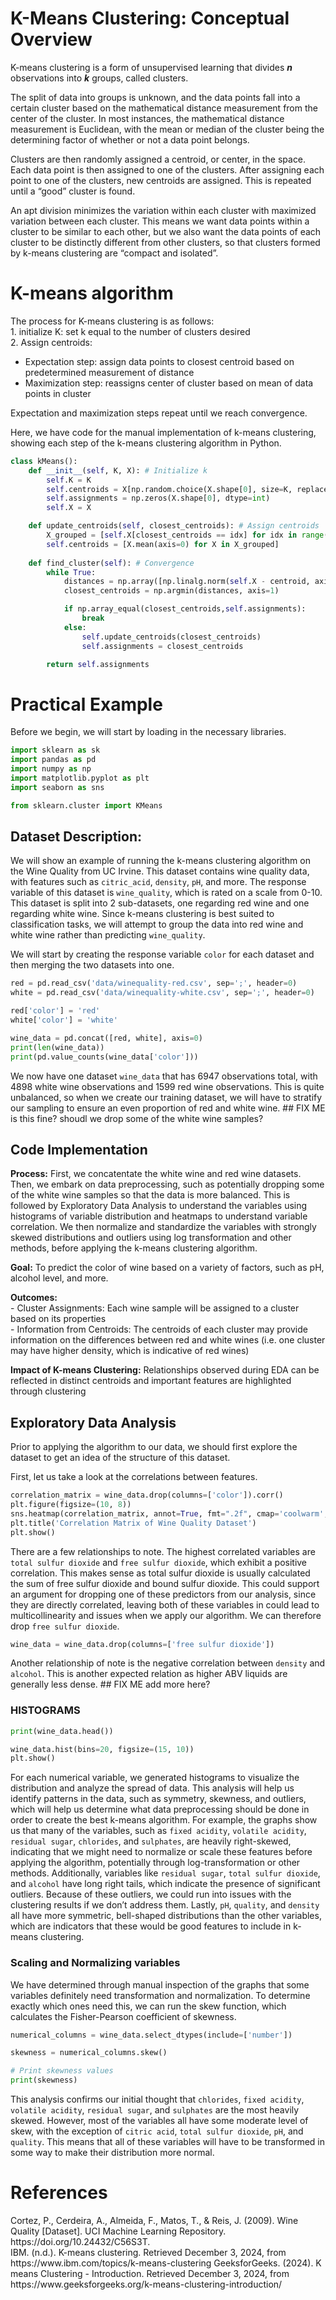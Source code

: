 # K-Means Clustering: Conceptual Overview
K-means clustering is a form of unsupervised learning that divides ***n*** observations into ***k*** groups, called clusters. 

The split of data into groups is unknown, and the data points fall into a certain cluster based on the mathematical distance measurement from the center of the cluster. In most instances, the mathematical distance measurement is Euclidean, with the mean or median of the cluster being the determining factor of whether or not a data point belongs.

Clusters are then randomly assigned a centroid, or center, in the space. Each data point is then assigned to one of the clusters. After assigning each point to one of the clusters, new centroids are assigned. This is repeated until a "good" cluster is found.

An apt division minimizes the variation within each cluster with maximized variation between each cluster. This means we want data points within a cluster to be similar to each other, but we also want the data points of each cluster to be distinctly different from other clusters, so that clusters formed by k-means clustering are "compact and isolated".

# K-means algorithm
The process for K-means clustering is as follows:\
1. initialize K: set k equal to the number of clusters desired\
2. Assign centroids:

- Expectation step: assign data points to closest centroid based on predetermined measurement of distance
- Maximization step: reassigns center of cluster based on mean of data points in cluster

Expectation and maximization steps repeat until we reach convergence.

Here, we have code for the manual implementation of k-means clustering, showing each step of the k-means clustering algorithm in Python.
```python
class kMeans():
    def __init__(self, K, X): # Initialize k
        self.K = K
        self.centroids = X[np.random.choice(X.shape[0], size=K, replace=False)]
        self.assignments = np.zeros(X.shape[0], dtype=int)
        self.X = X

    def update_centroids(self, closest_centroids): # Assign centroids
        X_grouped = [self.X[closest_centroids == idx] for idx in range(len(self.centroids))]
        self.centroids = [X.mean(axis=0) for X in X_grouped]
        
    def find_cluster(self): # Convergence
        while True:
            distances = np.array([np.linalg.norm(self.X - centroid, axis=1) for centroid in self.centroids]).T
            closest_centroids = np.argmin(distances, axis=1)

            if np.array_equal(closest_centroids,self.assignments):
                break
            else:
                self.update_centroids(closest_centroids)
                self.assignments = closest_centroids

        return self.assignments
```

# Practical Example
Before we begin, we will start by loading in the necessary libraries. 
```python
import sklearn as sk
import pandas as pd
import numpy as np
import matplotlib.pyplot as plt 
import seaborn as sns

from sklearn.cluster import KMeans
```


## Dataset Description:
We will show an example of running the k-means clustering algorithm on the Wine Quality from UC Irvine. This dataset contains wine quality data, with features such as `citric_acid`, `density`, `pH`, and more. The response variable of this dataset is `wine_quality`, which is rated on a scale from 0-10. This dataset is split into 2 sub-datasets, one regarding red wine and one regarding white wine. Since k-means clustering is best suited to classification tasks, we will attempt to group the data into red wine and white wine rather than predicting `wine_quality`. 

We will start by creating the response variable `color` for each dataset and then merging the two datasets into one.

```python
red = pd.read_csv('data/winequality-red.csv', sep=';', header=0)  
white = pd.read_csv('data/winequality-white.csv', sep=';', header=0) 

red['color'] = 'red'
white['color'] = 'white'

wine_data = pd.concat([red, white], axis=0)
print(len(wine_data))
print(pd.value_counts(wine_data['color']))
```

We now have one dataset `wine_data` that has 6947 observations total, with 4898 white wine observations and 1599 red wine observations. This is quite unbalanced, so when we create our training dataset, we will have to stratify our sampling to ensure an even proportion of red and white wine. 
 ## FIX ME is this fine? shoudl we drop some of the white wine samples?


## Code Implementation
**Process:** First, we concatentate the white wine and red wine datasets. Then, we embark on data preprocessing, such as potentially dropping some of the white wine samples so that the data is more balanced. This is followed by Exploratory Data Analysis to understand the variables using histograms of variable distribution and heatmaps to understand variable correlation. We then normalize and standardize the variables with strongly skewed distributions and outliers using log transformation and other methods, before applying the k-means clustering algorithm.

**Goal:** To predict the color of wine based on a variety of factors, such as pH, alcohol level, and more.

**Outcomes:** \
- Cluster Assignments: Each wine sample will be assigned to a cluster based on its properties \
- Information from Centroids: The centroids of each cluster may provide information on the differences between red and white wines (i.e. one cluster may have higher density, which is indicative of red wines) \

**Impact of K-means Clustering:** Relationships observed during EDA can be reflected in distinct centroids and important features are highlighted through clustering

## Exploratory Data Analysis
Prior to applying the algorithm to our data, we should first explore the dataset to get an idea of the structure of this dataset. 

First, let us take a look at the correlations between features.
```python
correlation_matrix = wine_data.drop(columns=['color']).corr()
plt.figure(figsize=(10, 8))
sns.heatmap(correlation_matrix, annot=True, fmt=".2f", cmap='coolwarm', cbar=True)
plt.title('Correlation Matrix of Wine Quality Dataset')
plt.show()
```

There are a few relationships to note. The highest correlated variables are `total sulfur dioxide` and `free sulfur dioxide`, which exhibit a positive correlation. This makes sense as total sulfur dioxide is usually calculated the sum of free sulfur dioxide and bound sulfur dioxide. This could support an argument for dropping one of these predictors from our analysis, since they are directly correlated, leaving both of these variables in could lead to multicollinearity and issues when we apply our algorithm. We can therefore drop `free sulfur dioxide`. 

```python
wine_data = wine_data.drop(columns=['free sulfur dioxide'])
```

 Another relationship of note is the negative correlation between `density` and `alcohol`. This is another expected relation as higher ABV liquids are generally less dense. ## FIX ME add more here?

### HISTOGRAMS
```python
print(wine_data.head())
```

```python
wine_data.hist(bins=20, figsize=(15, 10))
plt.show()
```

For each numerical variable, we generated histograms to visualize the distribution and analyze the spread of data. This analysis will help us identify patterns in the data, such as symmetry, skewness, and outliers, which will help us determine what data preprocessing should be done in order to create the best k-means algorithm. For example, the graphs show us that many of the variables, such as `fixed acidity`, `volatile acidity`, `residual sugar`, `chlorides`, and `sulphates`, are heavily right-skewed, indicating that we might need to normalize or scale these features before applying the algorithm, potentially through log-transformation or other methods. Additionally, variables like `residual sugar`, `total sulfur dioxide`, and `alcohol` have long right tails, which indicate the presence of significant outliers. Because of these outliers, we could run into issues with the clustering results if we don't address them. Lastly, `pH`, `quality`, and `density` all have more symmetric, bell-shaped distributions than the other variables, which are indicators that these would be good features to include in k-means clustering. 

### Scaling and Normalizing variables
We have determined through manual inspection of the graphs that some variables definitely need transformation and normalization. To determine exactly which ones need this, we can run the skew function, which calculates the Fisher-Pearson coefficient of skewness. 
```python
numerical_columns = wine_data.select_dtypes(include=['number'])

skewness = numerical_columns.skew()

# Print skewness values
print(skewness)
```

This analysis confirms our initial thought that `chlorides`, `fixed acidity`, `volatile acidity`, `residual sugar`, and `sulphates` are the most heavily skewed. However, most of the variables all have some moderate level of skew, with the exception of `citric acid`, `total sulfur dioxide`, `pH`, and `quality`. This means that all of these variables will have to be transformed in some way to make their distribution more normal. 

# References
Cortez, P., Cerdeira, A., Almeida, F., Matos, T., & Reis, J. (2009). Wine Quality [Dataset]. UCI Machine Learning Repository. https://doi.org/10.24432/C56S3T.\
IBM. (n.d.). K-means clustering. Retrieved December 3, 2024, from https://www.ibm.com/topics/k-means-clustering
GeeksforGeeks. (2024). K means Clustering - Introduction. Retrieved December 3, 2024, from https://www.geeksforgeeks.org/k-means-clustering-introduction/